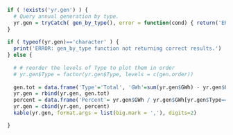 
```r

if ( !exists('yr.gen') ) {
  # Query annual generation by type.
  yr.gen = tryCatch( gen_by_type(), error = function(cond) { return('ERROR') } ) 
}
  
if ( typeof(yr.gen)=='character' ) { 
  print('ERROR: gen_by_type function not returning correct results.')
} else {
   
  # # reorder the levels of Type to plot them in order
  # yr.gen$Type = factor(yr.gen$Type, levels = c(gen.order))
   
  gen.tot = data.frame('Type'='Total', 'GWh'=sum(yr.gen$GWh) - yr.gen$GWh[yr.gen$Type=='Curtailment'])
  yr.gen = rbind(yr.gen, gen.tot)
  percent = data.frame('Percent'= yr.gen$GWh / yr.gen$GWh[yr.gen$Type=='Total'] * 100)
  yr.gen = cbind(yr.gen, percent)
  kable(yr.gen, format.args = list(big.mark = ','), digits=2)

}
```
